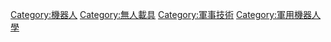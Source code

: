 {{Cat main|軍用機器人}}
{{Commons cat|Military robots|軍用機器人}}

[[Category:機器人|Category:機器人]]
[[Category:無人載具|Category:無人載具]]
[[Category:軍事技術|Category:軍事技術]]
[[Category:軍用機器人學|Category:軍用機器人學]]